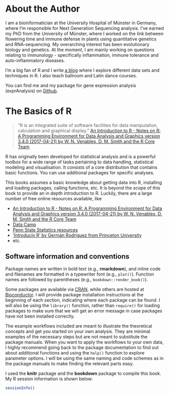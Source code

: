 # About the Author {-}

I am a bioinformatician at the University Hospital of Münster in Germany, where I'm responsible for Next Generation Sequencing analysis. I've earned my PhD from the University of Münster, where I worked on the link between flowering time and immune defense in plants using quantitative genetics and RNA-sequencing. My overarching interest has been evolutionary biology and genetics. At the moment, I am mainly working on questions relating to immunology - specifically inflammation, immune tolerance and auto-inflammatory diseases.

I'm a big fan of R and I write [a blog](www.shirin-glander.de) where I explore different data sets and techniques in R. I also teach ballroom and Latin dance courses.

You can find me and my package for gene expression analysis (exprAnalysis) on [Github](https://github.com/ShirinG).


# The Basics of R {-}

> "R is an integrated suite of software facilities for data manipulation, calculation and graphical
display." [An Introduction to R - Notes on R: A Programming Environment for Data Analysis and Graphics version 3.4.0 (2017-04-21) by W. N. Venables, D. M. Smith and the R Core Team](https://cran.r-project.org/doc/manuals/r-release/R-intro.pdf)

R has originally been developed for statistical analysis and is a powerful toolbox for a wide range of tasks pertaining to data handling, statistical modeling and visualisation. It consists of a core distribution that contains basic functions. You can use additional packages for specific analyses.

This books assumes a basic knowledge about getting data into R, installing and loading packages, calling functions, etc. It is beyond the scope of this book to provide an in depth introduction to R. Luckily, there are a large number of free online resources available, like

- [An Introduction to R - Notes on R: A Programming Environment for Data Analysis and Graphics version 3.4.0 (2017-04-21) by W. N. Venables, D. M. Smith and the R Core Team](https://cran.r-project.org/doc/manuals/r-release/R-intro.pdf)
- [Data Camp](https://www.datacamp.com/courses/free-introduction-to-r)
- [Penn State Statistics resources](https://onlinecourses.science.psu.edu/statprogram/r)
- ['Introducin R' by Germán Rodríguez from Princeton University](http://data.princeton.edu/R/introducingR.pdf)
- etc.


## Software information and conventions {-}

Package names are written in bold text (e.g., **rmarkdown**), and inline code and filenames are formatted in a typewriter font (e.g., `plot()`). Function names are followed by parentheses (e.g., `bookdown::render_book()`).

Some packages are available via [CRAN](https://cran.r-project.org/)\index{CRAN}, while others are hosted at [Bioconductor](https://www.bioconductor.org/)\index{Bioconductor}. I will provide package installation instructions at the beginning of each section, indicating where each package can be found.
I will also be using the `library()` function, rather than `require()` for loading packages to make sure that we will get an error message in case packages have not been installed correctly.

The example workflows included are meant to illustrate the theoretical concepts and get you started on your own analysis. They are minimal examples of the necessary steps but are not meant to substitute the package manuals. When you want to apply the workflows to your own data, I highly recommend going back to the package documentation to find out about additional functions and using the `help()` function to explore parameter options. I will be using the same naming and code schemes as in the package manuals to make finding the relevant parts easy.

I used the **knitr**\index{knitr} package and the **bookdown**\index{bookdown} package to compile this book. My R session information is shown below:

```r
sessionInfo()
```
